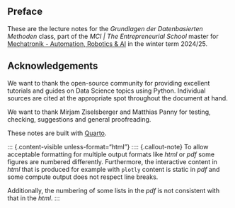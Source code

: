 ## Preface {.unnumbered}

These are the lecture notes for the _Grundlagen der Datenbasierten Methoden_ class, part of the _MCI | The Entrepreneurial School_ master for [Mechatronik - Automation, Robotics & AI](https://www.mci.edu/de/studium/master/mechatronik-automation-robotics-ai#im_studium) in the winter term 2024/25.

## Acknowledgements {.unnumbered}

We want to thank the open-source community for providing excellent tutorials and guides on Data Science topics using Python.
Individual sources are cited at the appropriate spot throughout the document at hand.

We want to thank Mirjam Ziselsberger and Matthias Panny for testing, checking, suggestions and general proofreading.

These notes are built with [Quarto](https://quarto.org/).

::: {.content-visible unless-format="html"}
:::: {.callout-note}
To allow acceptable formatting for multiple output formats like _html_ or _pdf_ some figures are numbered differently.
Furthermore, the interactive content in _html_ that is produced for example with `plotly` content is static in _pdf_ and some compute output does not respect line breaks.

Additionally, the numbering of some lists in the _pdf_ is not consistent with that in the _html_.
:::